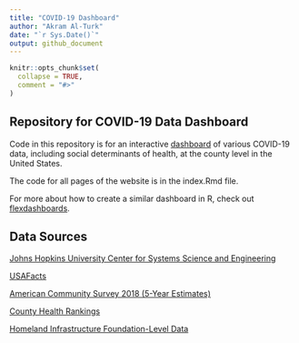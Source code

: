 ```yaml
---
title: "COVID-19 Dashboard"
author: "Akram Al-Turk"
date: "`r Sys.Date()`"
output: github_document
---
```

  
<!-- README.md is generated from README.Rmd. -->
  
```r
knitr::opts_chunk$set(
  collapse = TRUE,
  comment = "#>"
)
```

## Repository for COVID-19 Data Dashboard

Code in this repository is for an interactive [dashboard](https://socio-covid.netlify.com/) of various COVID-19 data, including social determinants of health, at the county level in the United States. 

The code for all pages of the website is in the index.Rmd file. 

For more about how to create a similar dashboard in R, check out [flexdashboards](https://rmarkdown.rstudio.com/flexdashboard/index.html).

## Data Sources

[Johns Hopkins University Center for Systems Science and Engineering](https://github.com/CSSEGISandData/COVID-19)

[USAFacts](https://usafacts.org/visualizations/coronavirus-covid-19-spread-map/)

[American Community Survey 2018 (5-Year Estimates)](https://www.census.gov/)

[County Health Rankings](https://www.countyhealthrankings.org/)

[Homeland Infrastructure Foundation-Level Data](https://hifld-geoplatform.opendata.arcgis.com/datasets/6ac5e325468c4cb9b905f1728d6fbf0f_0)